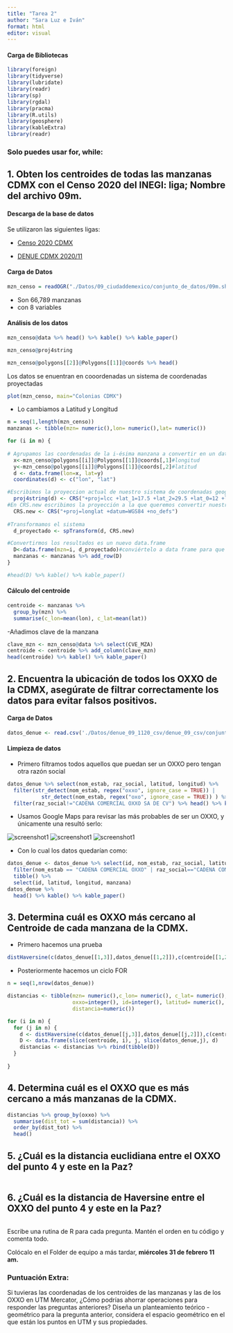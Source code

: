 ```yaml
---
title: "Tarea 2"
author: "Sara Luz e Iván"
format: html
editor: visual
---
```


#### Carga de Bibliotecas

```r
library(foreign)
library(tidyverse)
library(lubridate)
library(readr)
library(sp)
library(rgdal)
library(pracma)
library(R.utils)
library(geosphere)
library(kableExtra)
library(readr)
```

### Solo puedes usar for, while:

## 1. Obten los centroides de todas las manzanas CDMX con el Censo 2020 del INEGI: liga; Nombre del archivo **09m**.

#### Descarga de la base de datos

Se utilizaron las siguientes ligas:

-   [Censo 2020 CDMX](https://www.inegi.org.mx/contenidos/productos/prod_serv/contenidos/espanol/bvinegi/productos/geografia/marcogeo/889463807469/09_ciudaddemexico.zip)

-   [DENUE CDMX 2020/11](https://www.inegi.org.mx/img/ico/ico_csv.png)

#### Carga de Datos

```r
mzn_censo = readOGR("./Datos/09_ciudaddemexico/conjunto_de_datos/09m.shp")
```

-   Son 66,789 manzanas
-   con 8 variables

#### Análisis de los datos

```r
mzn_censo@data %>% head() %>% kable() %>% kable_paper()
```

```r
mzn_censo@proj4string
```

```r
mzn_censo@polygons[[2]]@Polygons[[1]]@coords %>% head()
```

Los datos se enuentran en cooordenadas un sistema de coordenadas proyectadas

```r
plot(mzn_censo, main="Colonias CDMX")
```

-   Lo cambiamos a Latitud y Longitud

```r
m = seq(1,length(mzn_censo))
manzanas <- tibble(mzn= numeric(),lon= numeric(),lat= numeric())

for (i in m) {
  
# Agrupamos las coordenadas de la i-ésima manzana a convertir en un data.frame
  x<-mzn_censo@polygons[[i]]@Polygons[[1]]@coords[,1]#longitud
  y<-mzn_censo@polygons[[i]]@Polygons[[1]]@coords[,2]#latitud
  d <- data.frame(lon=x, lat=y)
  coordinates(d) <- c("lon", "lat")

#Escribimos la proyeccion actual de nuestro sistema de coordenadas geográficas
  proj4string(d) <- CRS("+proj=lcc +lat_1=17.5 +lat_2=29.5 +lat_0=12 +lon_0=-102 +x_0=2500000 +y_0=0 +ellps=GRS80 +units=m +no_defs") 
#En CRS.new escribimos la proyección a la que queremos convertir nuestros datos
  CRS.new <- CRS("+proj=longlat +datum=WGS84 +no_defs")  
  
#Transformamos el sistema
  d_proyectado <- spTransform(d, CRS.new)

#Convertirmos los resultados es un nuevo data.frame
  D<-data.frame(mzn=i, d_proyectado)#conviértelo a data frame para que los veas como tabla normal
  manzanas <- manzanas %>% add_row(D)
}

#head(D) %>% kable() %>% kable_paper()
```

#### Cálculo del centroide

```r
centroide <- manzanas %>% 
  group_by(mzn) %>% 
  summarise(c_lon=mean(lon), c_lat=mean(lat))
```

-Añadimos clave de la manzana
```r
clave_mzn <- mzn_censo@data %>% select(CVE_MZA)
centroide <- centroide %>% add_column(clave_mzn)
head(centroide) %>% kable() %>% kable_paper()
```

## 2. Encuentra la ubicación de todos los OXXO de la CDMX, asegúrate de filtrar correctamente los datos para evitar falsos positivos.

#### Carga de Datos

```r
datos_denue <- read.csv('./Datos/denue_09_1120_csv/denue_09_csv/conjunto_de_datos/denue_inegi_09_.csv')
```

#### Limpieza de datos

-   Primero filtramos todos aquellos que puedan ser un OXXO pero tengan otra razón social

```r
datos_denue %>% select(nom_estab, raz_social, latitud, longitud) %>% 
  filter(str_detect(nom_estab, regex("oxxo", ignore_case = TRUE)) | 
           str_detect(nom_estab, regex("oxo", ignore_case = TRUE)) ) %>% 
  filter(raz_social!="CADENA COMERCIAL OXXO SA DE CV") %>% head() %>% kable() %>% kable_paper()
```

-   Usamos Google Maps para revisar las más probables de ser un OXXO, y únicamente una resultó serlo:

![screenshot1](./Screenshot1_tarea2.png) ![screenshot1](./Screenshot2_tarea2.png) ![screenshot1](./Screenshot3_tarea2.png)

-   Con lo cual los datos quedarían como:

```r
datos_denue <- datos_denue %>% select(id, nom_estab, raz_social, latitud, longitud, manzana) %>% 
  filter(nom_estab == "CADENA COMERCIAL OXXO" | raz_social=="CADENA COMERCIAL OXXO SA DE CV") %>% 
  tibble() %>% 
  select(id, latitud, longitud, manzana)
datos_denue %>% 
  head() %>% kable() %>% kable_paper()
```

## 3. Determina cuál es OXXO más cercano al Centroide de cada manzana de la CDMX.

- Primero hacemos una prueba
```r
distHaversine(c(datos_denue[[1,3]],datos_denue[[1,2]]),c(centroide[[1,2]],centroide[[1,3]]),r=6378137)
```

- Posteriormente hacemos un ciclo FOR

```r
n = seq(1,nrow(datos_denue))

distancias <- tibble(mzn= numeric(),c_lon= numeric(), c_lat= numeric(), CVE_MZA=character(), 
                     oxxo=integer(), id=integer(), latitud= numeric(), longitud= numeric(), manzana=integer(), 
                     distancia=numeric())

for (i in m) {
  for (j in n) {
    d <- distHaversine(c(datos_denue[[j,3]],datos_denue[[j,2]]),c(centroide[[i,2]],centroide[[i,3]]),r=6378137)
    D <- data.frame(slice(centroide, i), j, slice(datos_denue,j), d)
    distancias <- distancias %>% rbind(tibble(D))
  }
  
}
```



## 4. Determina cuál es el OXXO que es más cercano a más manzanas de la CDMX.

```r
distancias %>% group_by(oxxo) %>% 
  summarise(dist_tot = sum(distancia)) %>% 
  order_by(dist_tot) %>% 
  head()
```


## 5. ¿Cuál es la distancia euclidiana entre el OXXO del punto 4 y este en la Paz?

```r

```


## 6. ¿Cuál es la distancia de Haversine entre el OXXO del punto 4 y este en la Paz?

```r

```


Escribe una rutina de R para cada pregunta. Mantén el orden en tu código y comenta todo.

Colócalo en el Folder de equipo a más tardar, **miércoles 31 de febrero 11 am.**

### Puntuación Extra:

Si tuvieras las coordenadas de los centroides de las manzanas y las de los OXXO en UTM Mercator, ¿Cómo podrías ahorrar operaciones para responder las preguntas anteriores? Diseña un planteamiento teórico - geométrico para la pregunta anterior, considera el espacio geométrico en el que están los puntos en UTM y sus propiedades.
